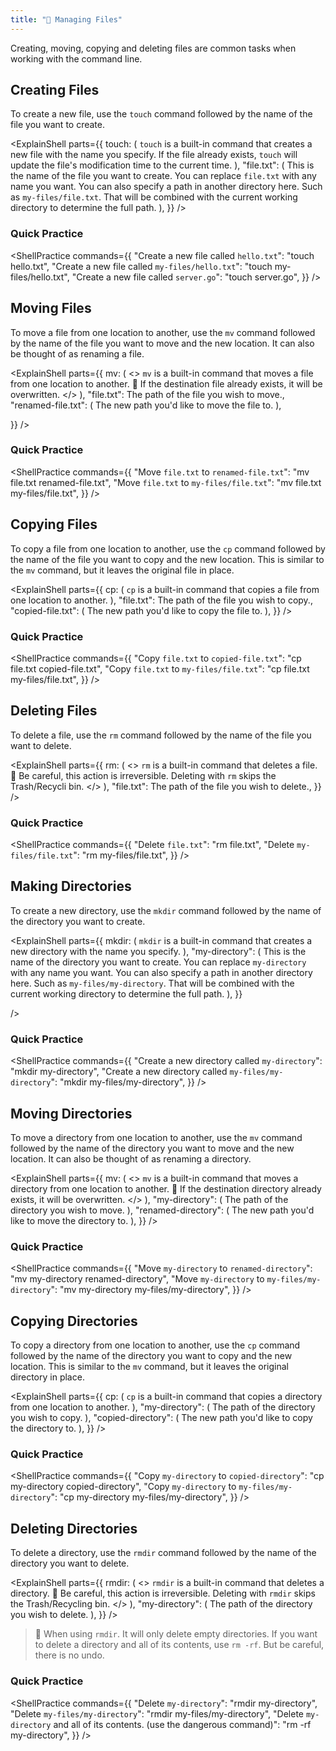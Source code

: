 ```yaml
---
title: "📂 Managing Files"
---
```




Creating, moving, copying and deleting files are common tasks when working with the command line.

## Creating Files

To create a new file, use the `touch` command followed by the name of the file you want to create.

<ExplainShell
  parts={{
    touch: (
      <Markdown>
        `touch` is a built-in command that creates a new file with the name you
        specify. If the file already exists, `touch` will update the file's
        modification time to the current time.
      </Markdown>
    ),
    "file.txt": (
      <Markdown>
        This is the name of the file you want to create. You can replace
        `file.txt` with any name you want. You can also specify a path in
        another directory here. Such as `my-files/file.txt`. That will be
        combined with the current working directory to determine the full path.
      </Markdown>
    ),
  }}
/>

### Quick Practice

<ShellPractice
  commands={{
    "Create a new file called `hello.txt`": "touch hello.txt",
    "Create a new file called `my-files/hello.txt`": "touch my-files/hello.txt",
    "Create a new file called `server.go`": "touch server.go",
  }}
/>

## Moving Files

To move a file from one location to another, use the `mv` command followed by the name of the file you want to move and the new location. It can also be thought of as renaming a file.

<ExplainShell
  parts={{
    mv: (
      <>
        <Markdown>
          `mv` is a built-in command that moves a file from one location to
          another.
          🚨 If the destination file already exists, it will be overwritten.
        </Markdown>
      </>
    ),
    "file.txt": <Markdown>The path of the file you wish to move.</Markdown>,
    "renamed-file.txt": (
      <Markdown>The new path you'd like to move the file to.</Markdown>
    ),

}}
/>

### Quick Practice

<ShellPractice
  commands={{
    "Move `file.txt` to `renamed-file.txt`": "mv file.txt renamed-file.txt",
    "Move `file.txt` to `my-files/file.txt`": "mv file.txt my-files/file.txt",
  }}
/>

## Copying Files

To copy a file from one location to another, use the `cp` command followed by the name of the file you want to copy and the new location. This is similar to the `mv` command, but it leaves the original file in place.

<ExplainShell
  parts={{
    cp: (
      <Markdown>
        `cp` is a built-in command that copies a file from one location to
        another.
      </Markdown>
    ),
    "file.txt": <Markdown>The path of the file you wish to copy.</Markdown>,
    "copied-file.txt": (
      <Markdown>The new path you'd like to copy the file to.</Markdown>
    ),
  }}
/>

### Quick Practice

<ShellPractice
  commands={{
    "Copy `file.txt` to `copied-file.txt`": "cp file.txt copied-file.txt",
    "Copy `file.txt` to `my-files/file.txt`": "cp file.txt my-files/file.txt",
  }}
/>

## Deleting Files

To delete a file, use the `rm` command followed by the name of the file you want to delete.

<ExplainShell
  parts={{
    rm: (
      <>
        <Markdown>
          `rm` is a built-in command that deletes a file. 🚨 Be careful, this
          action is irreversible. Deleting with `rm` skips the Trash/Recycli
          bin.
        </Markdown>
      </>
    ),
    "file.txt": <Markdown>The path of the file you wish to delete.</Markdown>,
  }}
/>

### Quick Practice

<ShellPractice
  commands={{
    "Delete `file.txt`": "rm file.txt",
    "Delete `my-files/file.txt`": "rm my-files/file.txt",
  }}
/>

## Making Directories

To create a new directory, use the `mkdir` command followed by the name of the directory you want to create.

<ExplainShell
  parts={{
    mkdir: (
      <Markdown>
        `mkdir` is a built-in command that creates a new directory with the name
        you specify.
      </Markdown>
    ),
    "my-directory": (
      <Markdown>
        This is the name of the directory you want to create. You can replace
        `my-directory` with any name you want. You can also specify a path in
        another directory here. Such as `my-files/my-directory`. That will be
        combined with the current working directory to determine the full path.
      </Markdown>
    ),
  }}

/>

### Quick Practice

<ShellPractice
  commands={{
    "Create a new directory called `my-directory`": "mkdir my-directory",
    "Create a new directory called `my-files/my-directory`":
      "mkdir my-files/my-directory",
  }}
/>

## Moving Directories

To move a directory from one location to another, use the `mv` command followed by the name of the directory you want to move and the new location. It can also be thought of as renaming a directory.

<ExplainShell
  parts={{
    mv: (
      <>
        <Markdown>
          `mv` is a built-in command that moves a directory from one location to
          another. 🚨 If the destination directory already exists, it will be
          overwritten.
        </Markdown>
      </>
    ),
    "my-directory": (
      <Markdown>The path of the directory you wish to move.</Markdown>
    ),
    "renamed-directory": (
      <Markdown>The new path you'd like to move the directory to.</Markdown>
    ),
  }}
/>

### Quick Practice

<ShellPractice
  commands={{
    "Move `my-directory` to `renamed-directory`":
      "mv my-directory renamed-directory",
    "Move `my-directory` to `my-files/my-directory`":
      "mv my-directory my-files/my-directory",
  }}
/>

## Copying Directories

To copy a directory from one location to another, use the `cp` command followed by the name of the directory you want to copy and the new location. This is similar to the `mv` command, but it leaves the original directory in place.

<ExplainShell
  parts={{
    cp: (
      <Markdown>
        `cp` is a built-in command that copies a directory from one location to
        another.
      </Markdown>
    ),
    "my-directory": (
      <Markdown>The path of the directory you wish to copy.</Markdown>
    ),
    "copied-directory": (
      <Markdown>The new path you'd like to copy the directory to.</Markdown>
    ),
  }}
/>

### Quick Practice

<ShellPractice
  commands={{
    "Copy `my-directory` to `copied-directory`":
      "cp my-directory copied-directory",
    "Copy `my-directory` to `my-files/my-directory`":
      "cp my-directory my-files/my-directory",
  }}
/>

## Deleting Directories

To delete a directory, use the `rmdir` command followed by the name of the directory you want to delete.

<ExplainShell
  parts={{
    rmdir: (
      <>
        <Markdown>
          `rmdir` is a built-in command that deletes a directory. 🚨 Be careful,
          this action is irreversible. Deleting with `rmdir` skips the
          Trash/Recycling bin.
        </Markdown>
      </>
    ),
    "my-directory": (
      <Markdown>The path of the directory you wish to delete.</Markdown>
    ),
  }}
/>

> 🚨 When using `rmdir`. It will only delete empty directories. If you want to delete a directory and all of its contents, use `rm -rf`. But be careful, there is no undo.

### Quick Practice

<ShellPractice
  commands={{
    "Delete `my-directory`": "rmdir my-directory",
    "Delete `my-files/my-directory`": "rmdir my-files/my-directory",
    "Delete `my-directory` and all of its contents. (use the dangerous command)":
      "rm -rf my-directory",
  }}
/>
